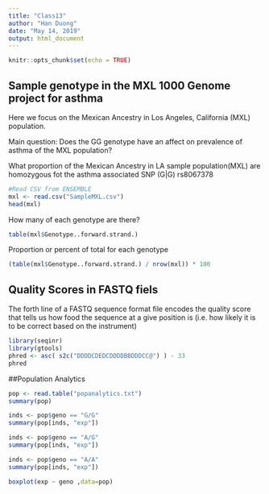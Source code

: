 ```yaml
---
title: "Class13"
author: "Han Duong"
date: "May 14, 2019"
output: html_document
---
```


```r
knitr::opts_chunk$set(echo = TRUE)
```

## Sample genotype in the MXL 1000 Genome project for asthma

Here we focus on the Mexican Ancestry in Los Angeles, California (MXL) population. 

Main question: Does the GG genotype have an affect on prevalence of asthma of the MXL population? 

What proportion of the Mexican Ancestry in LA sample population(MXL) are homozygous fot the asthma associated SNP (G|G) rs8067378
```r
#Read CSV from ENSEMBLE
mxl <- read.csv("SampleMXL.csv")
head(mxl)

```

How many of each genotype are there?
```r
table(mxl$Genotype..forward.strand.)
```

Proportion or percent of total for each genotype
```r
(table(mxl$Genotype..forward.strand.) / nrow(mxl)) * 100
```

## Quality Scores in FASTQ fiels

The forth line of a FASTQ sequence format file encodes the quality score that tells us how food the sequence at a give position is (i.e. how likely it is to be correct based on the instrument)

```r
library(seqinr)
library(gtools)
phred <- asc( s2c("DDDDCDEDCDDDDBBDDDCC@") ) - 33
phred
```

##Population Analytics
```r
pop <- read.table("popanalytics.txt")
summary(pop)

```

```r
inds <- pop$geno == "G/G"
summary(pop[inds, "exp"])
```

```r
inds <- pop$geno == "A/G"
summary(pop[inds, "exp"])
```

```r
inds <- pop$geno == "A/A"
summary(pop[inds, "exp"])
```

```r
boxplot(exp ~ geno ,data=pop)
```


